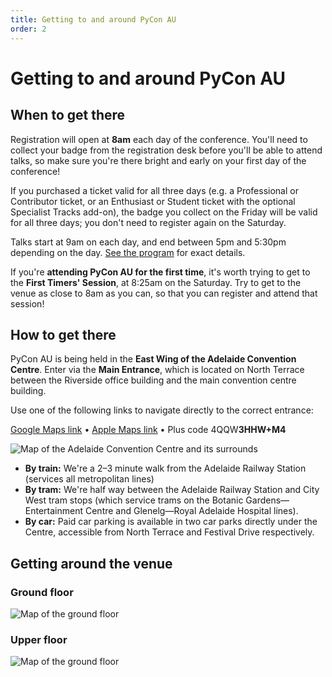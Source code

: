 ```yaml
---
title: Getting to and around PyCon AU
order: 2
---
```


# Getting to and around PyCon AU

## When to get there

Registration will open at **8am** each day of the conference. You'll need to collect your badge from the registration desk before you'll be able to attend talks, so make sure you're there bright and early on your first day of the conference!

If you purchased a ticket valid for all three days (e.g. a Professional or Contributor ticket, or an Enthusiast or Student ticket with the optional Specialist Tracks add-on), the badge you collect on the Friday will be valid for all three days; you don't need to register again on the Saturday.

Talks start at 9am on each day, and end between 5pm and 5:30pm depending on the day. [See the program](/program/) for exact details.

If you're **attending PyCon AU for the first time**, it's worth trying to get to the **First Timers' Session**, at 8:25am on the Saturday. Try to get to the venue as close to 8am as you can, so that you can register and attend that session!

## How to get there

PyCon AU is being held in the **East Wing of the Adelaide Convention Centre**. Enter via the **Main Entrance**, which is located on North Terrace between the Riverside office building and the main convention centre building.

Use one of the following links to navigate directly to the correct entrance:

[Google Maps link](https://goo.gl/maps/bed8FHM6sXg4iAvk7) &bull; [Apple Maps link](https://maps.apple.com/?ll=-34.920796,138.595324&q=PyCon%20AU%20main%20entrance) &bull; Plus code 4QQW**3HHW+M4**

![Map of the Adelaide Convention Centre and its surrounds](/diagrams/surrounds-map.svg)

- **By train:** We're a 2&ndash;3 minute walk from the Adelaide Railway Station (services all metropolitan lines)
- **By tram:** We're half way between the Adelaide Railway Station and City West tram stops (which service trams on the Botanic Gardens&mdash;Entertainment Centre and Glenelg&mdash;Royal Adelaide Hospital lines).
- **By car:** Paid car parking is available in two car parks directly under the Centre, accessible from North Terrace and Festival Drive respectively.

## Getting around the venue

### Ground floor

![Map of the ground floor](/diagrams/ground.svg)

### Upper floor

![Map of the ground floor](/diagrams/upper.svg)
